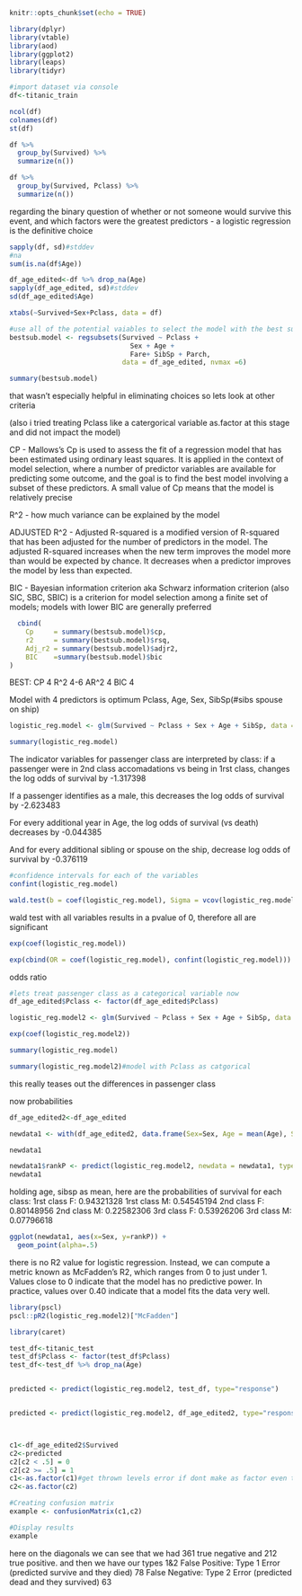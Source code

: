 
```r
knitr::opts_chunk$set(echo = TRUE)
```

```r
library(dplyr)
library(vtable)
library(aod)
library(ggplot2)
library(leaps) 
library(tidyr)

#import dataset via console
df<-titanic_train

ncol(df)
colnames(df)
st(df)

```


```r
df %>%
  group_by(Survived) %>%
  summarize(n())

df %>%
  group_by(Survived, Pclass) %>%
  summarize(n())
```
regarding the binary question of whether or not someone would survive this event, and which factors were the greatest predictors - a logistic regression is the definitive choice
```r
sapply(df, sd)#stddev
#na
sum(is.na(df$Age))

df_age_edited<-df %>% drop_na(Age)
sapply(df_age_edited, sd)#stddev
sd(df_age_edited$Age)
```
```r
xtabs(~Survived+Sex+Pclass, data = df)

#use all of the potential vaiables to select the model with the best subset
bestsub.model <- regsubsets(Survived ~ Pclass + 
                              Sex + Age + 
                              Fare+ SibSp + Parch, 
                            data = df_age_edited, nvmax =6)

summary(bestsub.model)
```
that wasn't especially helpful in eliminating choices so lets look at other criteria

(also i tried treating Pclass like a catergorical variable as.factor at this stage and did not impact the model)

CP - Mallows's Cp is used to assess the fit of a regression model that has been estimated using ordinary least squares. It is applied in the context of model selection, where a number of predictor variables are available for predicting some outcome, and the goal is to find the best model involving a subset of these predictors. A small value of Cp means that the model is relatively precise

R^2 - how much variance can be explained by the model

ADJUSTED R^2 - Adjusted R-squared is a modified version of R-squared that has been adjusted for the number of predictors in the model. The adjusted R-squared increases when the new term improves the model more than would be expected by chance. It decreases when a predictor improves the model by less than expected.

BIC - Bayesian information criterion aka Schwarz information criterion (also SIC, SBC, SBIC) is a criterion for model selection among a finite set of models; models with lower BIC are generally preferred
```r


  cbind( 
    Cp     = summary(bestsub.model)$cp,
    r2     = summary(bestsub.model)$rsq,
    Adj_r2 = summary(bestsub.model)$adjr2,
    BIC    =summary(bestsub.model)$bic
)

```
BEST:
CP 4
R^2 4-6
AR^2 4
BIC 4

Model with 4 predictors is optimum
Pclass, Age, Sex, SibSp(#sibs spouse on ship)



```r
logistic_reg.model <- glm(Survived ~ Pclass + Sex + Age + SibSp, data = df_age_edited, family = "binomial")

summary(logistic_reg.model)
```
The indicator variables for passenger class are interpreted by class: if a passenger were in 2nd class accomadations vs being in 1rst class, changes the log odds of survival by -1.317398

If a passenger identifies as a male, this decreases the log odds of survival by -2.623483

For every additional year in Age, the log odds of survival (vs death) decreases by -0.044385

And for every additional sibling or spouse on the ship, decrease log odds of survival by -0.376119

```r
#confidence intervals for each of the variables
confint(logistic_reg.model)

wald.test(b = coef(logistic_reg.model), Sigma = vcov(logistic_reg.model), Terms = 2:5)
```
wald test with all variables results in a pvalue of 0, therefore all are significant

```r
exp(coef(logistic_reg.model))

exp(cbind(OR = coef(logistic_reg.model), confint(logistic_reg.model)))
```
odds ratio
```r
#lets treat passenger class as a categorical variable now
df_age_edited$Pclass <- factor(df_age_edited$Pclass)

logistic_reg.model2 <- glm(Survived ~ Pclass + Sex + Age + SibSp, data = df_age_edited, family = "binomial")

exp(coef(logistic_reg.model2))
```

```r
summary(logistic_reg.model)
```

```r
summary(logistic_reg.model2)#model with Pclass as catgorical
```
this really teases out the differences in passenger class

now probabilities

```r
df_age_edited2<-df_age_edited

newdata1 <- with(df_age_edited2, data.frame(Sex=Sex, Age = mean(Age), SibSp = mean(SibSp), Pclass = factor(1:3)))

newdata1

newdata1$rankP <- predict(logistic_reg.model2, newdata = newdata1, type = "response")
newdata1
```

holding age, sibsp as mean, here are the probabilities of survival for each class:
1rst class F: 0.94321328
1rst class M: 0.54545194 
2nd class F: 0.80148956
2nd class M: 0.22582306 
3rd class F: 0.53926206
3rd class M: 0.07796618 

```r

ggplot(newdata1, aes(x=Sex, y=rankP)) + 
  geom_point(alpha=.5) 

```

there is no R2 value for logistic regression. Instead, we can compute a metric known as McFadden’s R2, which ranges from 0 to just under 1. Values close to 0 indicate that the model has no predictive power. In practice, values over 0.40 indicate that a model fits the data very well.

```r
library(pscl)
pscl::pR2(logistic_reg.model2)["McFadden"]

```

```r
library(caret)

test_df<-titanic_test
test_df$Pclass <- factor(test_df$Pclass)
test_df<-test_df %>% drop_na(Age)


predicted <- predict(logistic_reg.model2, test_df, type="response")


predicted <- predict(logistic_reg.model2, df_age_edited2, type="response")



c1<-df_age_edited2$Survived
c2<-predicted
c2[c2 < .5] = 0
c2[c2 >= .5] = 1
c1<-as.factor(c1)#get thrown levels error if dont make as factor even though same type
c2<-as.factor(c2)

#Creating confusion matrix
example <- confusionMatrix(c1,c2)

#Display results 
example

```

here on the diagonals we can see that we had 361 true negative and 212 true positive.
and then we have our types 1&2
False Positive: Type 1 Error (predicted survive and they died)
78
False Negative: Type 2 Error (predicted dead and they survived)
63



